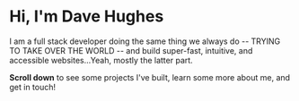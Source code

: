 # Hi, I'm Dave Hughes

I am a full stack developer doing the same thing we always do -- TRYING TO TAKE OVER THE WORLD -- and build super-fast, intuitive, and accessible websites...Yeah, mostly the latter part.

**Scroll down** to see some projects I've built, learn some more about me, and get in touch!


